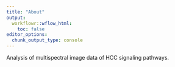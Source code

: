 ```yaml
---
title: "About"
output:
  workflowr::wflow_html:
    toc: false
editor_options:
  chunk_output_type: console
---
```


Analysis of multispectral image data of HCC signaling pathways.
